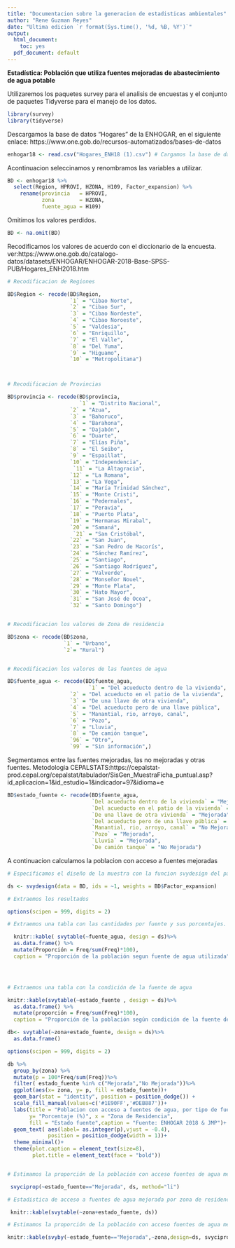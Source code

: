 ```yaml
---
title: "Documentacion sobre la generacion de estadisticas ambientales"
author: "Rene Guzman Reyes"
date: "Ultima edicion `r format(Sys.time(), '%d, %B, %Y')`"
output:
  html_document: 
    toc: yes
  pdf_document: default
---
```




**Estadística: Población que utiliza fuentes mejoradas de abastecimiento de agua potable**


Utilizaremos los paquetes survey para el analisis de encuestas y el conjunto de paquetes
Tidyverse para el manejo de los datos. 

```r
library(survey)
library(tidyverse)

```


Descargamos la base de datos "Hogares" de la ENHOGAR, en el siguiente enlace:
https://www.one.gob.do/recursos-automatizados/bases-de-datos

```r
enhogar18 <- read.csv("Hogares_ENH18 (1).csv") # Cargamos la base de datos

```


Acontinuacion seleccinamos y renombramos las variables a utilizar.

```r
BD <- enhogar18 %>%
  select(Region, HPROVI, HZONA, H109, Factor_expansion) %>% 
    rename(provincia   = HPROVI,
           zona        = HZONA,
           fuente_agua = H109)
```


Omitimos los valores perdidos.

```r
BD <- na.omit(BD)
```



Recodificamos los valores de acuerdo con el diccionario de la encuesta. 
ver:https://www.one.gob.do/catalogo-datos/datasets/ENHOGAR/ENHOGAR-2018-Base-SPSS-PUB/Hogares_ENH2018.htm

```r

# Recodificacion de Regiones

BD$Region <- recode(BD$Region,             
                    `1` = "Cibao Norte",
                    `2` = "Cibao Sur",
                    `3` = "Cibao Nordeste",
                    `4` = "Cibao Noroeste",
                    `5` = "Valdesia",
                    `6` = "Enriquillo",
                    `7` = "El Valle",
                    `8` = "Del Yuma",
                    `9` = "Higuamo",
                    `10` = "Metropolitana")



# Recodificacion de Provincias

BD$provincia <- recode(BD$provincia,       
                       `1` = "Distrito Nacional",
                    `2` = "Azua",
                    `3` = "Bahoruco",
                    `4` = "Barahona",
                    `5` = "Dajabón",
                    `6` = "Duarte",
                    `7` = "Elías Piña",
                    `8` = "El Seibo",
                    `9` = "Espaillat",
                    `10` = "Independencia",
                     `11` = "La Altagracia",
                    `12` = "La Romana",
                    `13` = "La Vega",
                    `14` = "María Trinidad Sánchez",
                    `15` = "Monte Cristi",
                    `16` = "Pedernales",
                    `17` = "Peravia",
                    `18` = "Puerto Plata",
                    `19` = "Hermanas Mirabal",
                    `20` = "Samaná",
                     `21` = "San Cristóbal",
                    `22` = "San Juan",
                    `23` = "San Pedro de Macorís",
                    `24` = "Sánchez Ramírez",
                    `25` = "Santiago",
                    `26` = "Santiago Rodríguez",
                    `27` = "Valverde",
                    `28` = "Monseñor Nouel",
                    `29` = "Monte Plata",
                    `30` = "Hato Mayor",
                    `31` = "San José de Ocoa",
                    `32` = "Santo Domingo")


# Recodificacion los valores de Zona de residencia

BD$zona <- recode(BD$zona,               
                  `1` = "Urbano", 
                  `2`= "Rural") 


# Recodificacion los valores de las fuentes de agua

BD$fuente_agua <- recode(BD$fuente_agua,
                          `1` = "Del acueducto dentro de la vivienda",
                    `2` = "Del acueducto en el patio de la vivienda",
                    `3` = "De una llave de otra vivienda",
                    `4` = "Del acueducto pero de una llave pública",
                    `5` = "Manantial, rio, arroyo, canal",
                    `6` = "Pozo",
                    `7` = "Lluvia",
                    `8` = "De camión tanque",
                    `96` = "Otro",
                    `99` = "Sin información",)

```



Segmentamos entre las fuentes mejoradas, las no mejoradas y otras fuentes.
Metodologia CEPALSTATS:https://cepalstat-prod.cepal.org/cepalstat/tabulador/SisGen_MuestraFicha_puntual.asp?id_aplicacion=1&id_estudio=1&indicador=97&idioma=e

```r
BD$estado_fuente <- recode(BD$fuente_agua,
                           `Del acueducto dentro de la vivienda` = "Mejorada",
                           `Del acueducto en el patio de la vivienda` = "Mejorada",
                           `De una llave de otra vivienda` = "Mejorada",
                           `Del acueducto pero de una llave pública` = "Mejorada",
                           `Manantial, rio, arroyo, canal` = "No Mejorada",
                           `Pozo` = "Mejorada",
                           `Lluvia` = "Mejorada",
                           `De camión tanque` = "No Mejorada")

```

A continuacion calculamos la poblacion con acceso a fuentes mejoradas


```r
# Especificamos el diseño de la muestra con la funcion svydesign del paquete survey 

ds <- svydesign(data = BD, ids = ~1, weights = BD$Factor_expansion)

# Extraemos los resultados

options(scipen = 999, digits = 2)

# Extraemos una tabla con las cantidades por fuente y sus porcentajes.

  knitr::kable( svytable(~fuente_agua, design = ds)%>% 
  as.data.frame() %>%
  mutate(Proporción = Freq/sum(Freq)*100),
  caption = "Proporción de la población segun fuente de agua utilizada")




# Extraemos una tabla con la condición de la fuente de agua 

knitr::kable(svytable(~estado_fuente , design = ds)%>% 
  as.data.frame() %>%
  mutate(proporción = Freq/sum(Freq)*100), 
  caption = "Proporción de la población según condición de la fuente de agua utilizada")

db<- svytable(~zona+estado_fuente, design = ds)%>% 
  as.data.frame() 


```
\pagebreak

```r

options(scipen = 999, digits = 2)

db %>%
  group_by(zona) %>%
  mutate(p = 100*Freq/sum(Freq))%>%
  filter( estado_fuente %in% c("Mejorada","No Mejorada"))%>%
  ggplot(aes(x= zona, y= p, fill = estado_fuente))+
  geom_bar(stat = "identity", position = position_dodge()) +
  scale_fill_manual(values=c('#1E90FF','#DEB887'))+
  labs(title = "Poblacion con acceso a fuentes de agua, por tipo de fuente y zona",
       y= "Porcentaje (%)", x = "Zona de Residencia",
       fill = "Estado fuente",caption = "Fuente: ENHOGAR 2018 & JMP")+
  geom_text( aes(label= as.integer(p),vjust = -0.4), 
             position = position_dodge(width = 1))+
  theme_minimal()+
  theme(plot.caption = element_text(size=8),
        plot.title = element_text(face = "bold"))


# Estimamos la proporción de la población con acceso fuentes de agua mejoradas

 svyciprop(~estado_fuente=="Mejorada", ds, method="li")

# Estadistica de acceso a fuentes de agua mejorada por zona de residencia

 knitr::kable(svytable(~zona+estado_fuente, ds))

# Estimamos la proporción de la población con acceso fuentes de agua mejoradas por zona

knitr::kable(svyby(~estado_fuente=="Mejorada",~zona,design=ds, svyciprop,method="li"))
```

